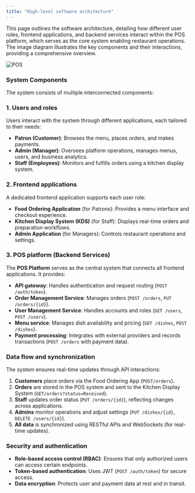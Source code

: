 ```yaml
---
title: "High-level software architecture"
---
```


This page outlines the software architecture, detailing how different user roles, frontend applications, and backend services interact within the POS platform, which serves as the core system enabling restaurant operations. The image diagram illustrates the key components and their interactions, providing a comprehensive overview.

![POS](../../static/images/pos-system.svg)
### System Components

The system consists of multiple interconnected components:

### 1. Users and roles

Users interact with the system through different applications, each tailored to their needs:

- **Patron (Customer)**: Browses the menu, places orders, and makes payments.
- **Admin (Manager)**: Oversees platform operations, manages menus, users, and business analytics.
- **Staff (Employees)**: Monitors and fulfills orders using a kitchen display system.

### 2. Frontend applications

A dedicated frontend application supports each user role:

- **Food Ordering Application** (for Patrons): Provides a menu interface and checkout experience.
- **Kitchen Display System (KDS)** (for Staff): Displays real-time orders and preparation workflows.
- **Admin Application** (for Managers): Controls restaurant operations and settings.

### 3. POS platform (Backend Services)

The **POS Platform** serves as the central system that connects all frontend applications. It provides:

- **API gateway**: Handles authentication and request routing (`POST /auth/token`).
- **Order Management Service**: Manages orders (`POST /orders`, `PUT /orders/{id}`).
- **User Management Service**: Handles accounts and roles (`GET /users`, `POST /users`).
- **Menu service**: Manages dish availability and pricing (`GET /dishes`, `POST /dishes`).
- **Payment processing**: Integrates with external providers and records transactions (`POST /orders` with payment data).

### Data flow and synchronization

The system ensures real-time updates through API interactions:

1. **Customers** place orders via the Food Ordering App (`POST/orders`).
2. **Orders** are stored in the POS system and sent to the Kitchen Display System (`GET/orders?status=Received`).
3. **Staff** updates order status (`PUT /orders/{id}`), reflecting changes across applications.
4. **Admins** monitor operations and adjust settings (`PUT /dishes/{id}`, `DELETE /users/{id}`).
5. **All data** is synchronized using RESTful APIs and WebSockets (for real-time updates).

### Security and authentication

- **Role-based access control (RBAC)**: Ensures that only authorized users can access certain endpoints.
- **Token-based authentication**: Uses JWT (`POST /auth/token`) for secure access.
- **Data encryption**: Protects user and payment data at rest and in transit.


